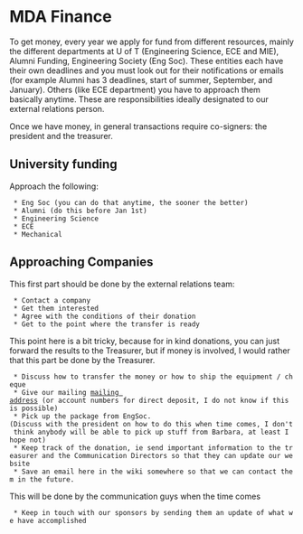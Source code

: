 = MDA Finance =

To get money, every year we apply for fund from different resources, mainly the different departments at U of T (Engineering Science, ECE and MIE), Alumni Funding, Engineering Society (Eng Soc). These entities each have their own deadlines and you must look out for their notifications or emails (for example Alumni has 3 deadlines, start of summer, September, and January). Others (like ECE department) you have to approach them basically anytime. These are responsibilities ideally designated to our external relations person. 

Once we have money, in general transactions require co-signers: the president and the treasurer. 

== University funding ==

Approach the following:
  * Eng Soc (you can do that anytime, the sooner the better)
  * Alumni (do this before Jan 1st)
  * Engineering Science
  * ECE
  * Mechanical

== Approaching Companies ==

This first part should be done by the external relations team:
  * Contact a company
  * Get them interested
  * Agree with the conditions of their donation
  * Get to the point where the transfer is ready

This point here is a bit tricky, because for in kind donations, you can just forward the results to the Treasurer, but if money is involved, I would rather that this part be done by the Treasurer.
  * Discuss how to transfer the money or how to ship the equipment / cheque
  * Give our mailing [[:clubInfo|mailing address]] (or account numbers for direct deposit, I do not know if this is possible)
  * Pick up the package from EngSoc.(Discuss with the president on how to do this when time comes, I don't think anybody will be able to pick up stuff from Barbara, at least I hope not)
  * Keep track of the donation, ie send important information to the treasurer and the Communication Directors so that they can update our website
  * Save an email here in the wiki somewhere so that we can contact them in the future.

This will be done by the communication guys when the time comes
  * Keep in touch with our sponsors by sending them an update of what we have accomplished
